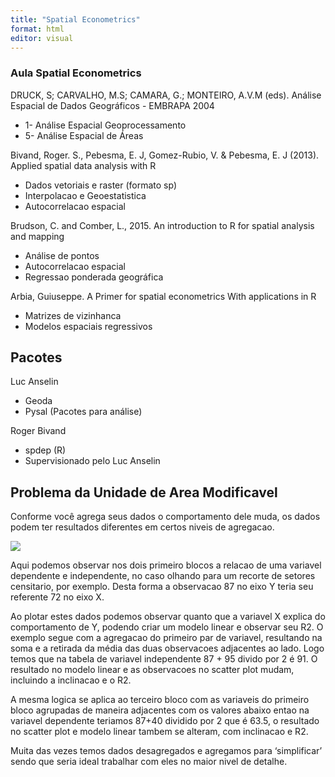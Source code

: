 ```yaml
---
title: "Spatial Econometrics"
format: html
editor: visual
---
```


### Aula Spatial Econometrics

DRUCK, S; CARVALHO, M.S; CAMARA, G.; MONTEIRO, A.V.M (eds). Análise Espacial de Dados Geográficos - EMBRAPA 2004

-   1- Análise Espacial Geoprocessamento
-   5- Análise Espacial de Áreas

Bivand, Roger. S., Pebesma, E. J, Gomez-Rubio, V. & Pebesma, E. J (2013). Applied spatial data analysis with R

-   Dados vetoriais e raster (formato sp)
-   Interpolacao e Geoestatistica
-   Autocorrelacao espacial

Brudson, C. and Comber, L., 2015. An introduction to R for spatial analysis and mapping

-   Análise de pontos
-   Autocorrelacao espacial
-   Regressao ponderada geográfica

Arbia, Guiuseppe. A Primer for spatial econometrics With applications in R

-   Matrizes de vizinhanca
-   Modelos espaciais regressivos

## **Pacotes**

Luc Anselin

-   Geoda
-   Pysal (Pacotes para análise)

Roger Bivand

-   spdep (R)
-   Supervisionado pelo Luc Anselin

## **Problema da Unidade de Area Modificavel**

Conforme você agrega seus dados o comportamento dele muda, os dados podem ter resultados diferentes em certos niveis de agregacao.

![](images/1.png){fig-align="left"}

Aqui podemos observar nos dois primeiro blocos a relacao de uma variavel dependente e independente, no caso olhando para um recorte de setores censitario, por exemplo. Desta forma a observacao 87 no eixo Y teria seu referente 72 no eixo X.

Ao plotar estes dados podemos observar quanto que a variavel X explica do comportamento de Y, podendo criar um modelo linear e observar seu R2. O exemplo segue com a agregacao do primeiro par de variavel, resultando na soma e a retirada da média das duas observacoes adjacentes ao lado. Logo temos que na tabela de variavel independente 87 + 95 divido por 2 é 91. O resultado no modelo linear e as observacoes no scatter plot mudam, incluindo a inclinacao e o R2.

A mesma logica se aplica ao terceiro bloco com as variaveis do primeiro bloco agrupadas de maneira adjacentes com os valores abaixo entao na variavel dependente teriamos 87+40 dividido por 2 que é 63.5, o resultado no scatter plot e modelo linear tambem se alteram, com inclinacao e R2.

Muita das vezes temos dados desagregados e agregamos para 'simplificar' sendo que seria ideal trabalhar com eles no maior nivel de detalhe.
